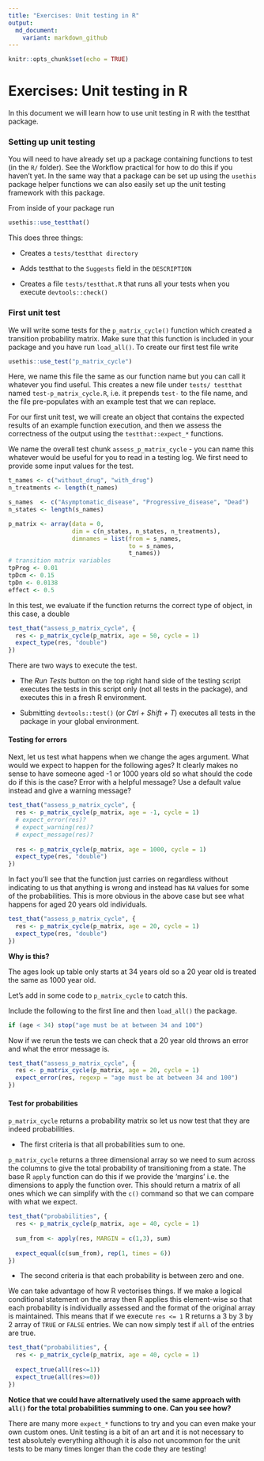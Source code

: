 ```yaml
---
title: "Exercises: Unit testing in R"
output:
  md_document:
    variant: markdown_github
---
```


```r
knitr::opts_chunk$set(echo = TRUE)
```

# Exercises: Unit testing in R

In this document we will learn how to use unit testing in R with the testthat package.

### Setting up unit testing

You will need to have already set up a package containing functions to test (in the `R/` folder).
See the Workflow practical for how to do this if you haven't yet.
In the same way that a package can be set up using the `usethis` package helper functions we can also easily set up the unit testing framework with this package.

From inside of your package run

```r
usethis::use_testthat()
```

This does three things:

* Creates a `tests/testthat directory`

* Adds testthat to the `Suggests` field in the `DESCRIPTION`

* Creates a file `tests/testthat.R` that runs all your tests when you execute `devtools::check()`

### First unit test

We will write some tests for the `p_matrix_cycle()` function which created a transition probability matrix. Make sure that this function is included in your package and you have run `load_all()`.
To create our first test file write

```r
usethis::use_test("p_matrix_cycle")
```

Here, we name this file the same as our function name but you can call it whatever you find useful. This creates a new file under `tests/ testthat` named `test-p_matrix_cycle.R`, i.e. it prepends `test-` to the file name, and the file pre-populates with an example test that we can replace.

For our first unit test, we will create an object that contains the expected results of an example function execution, and then we assess the correctness of the output using the `testthat::expect_*` functions.

We name the overall test chunk `assess_p_matrix_cycle` - you can name this whatever would be useful for you to read in a testing log.
We first need to provide some input values for the test.

```r
t_names <- c("without_drug", "with_drug")
n_treatments <- length(t_names)

s_names  <- c("Asymptomatic_disease", "Progressive_disease", "Dead")
n_states <- length(s_names)

p_matrix <- array(data = 0,
                  dim = c(n_states, n_states, n_treatments),
                  dimnames = list(from = s_names,
                                  to = s_names,
                                  t_names))
# transition matrix variables
tpProg <- 0.01
tpDcm <- 0.15
tpDn <- 0.0138
effect <- 0.5
```

In this test, we evaluate if the function returns the correct type of object, in this case, a double

```r
test_that("assess_p_matrix_cycle", {
  res <- p_matrix_cycle(p_matrix, age = 50, cycle = 1)
  expect_type(res, "double")
})
```

There are two ways to execute the test.

* The _Run Tests_ button on the top right hand side of the testing script executes the tests in this script only (not all tests in the package), and executes this in a fresh R environment.

* Submitting `devtools::test()` (or _Ctrl + Shift + T_) executes all tests in the package in your global environment.

#### Testing for errors

Next, let us test what happens when we change the ages argument.
What would we expect to happen for the following ages?
It clearly makes no sense to have someone aged -1 or 1000 years old so what should the code do if this is the case? Error with a helpful message? Use a default value instead and give a warning message?

```r
test_that("assess_p_matrix_cycle", {
  res <- p_matrix_cycle(p_matrix, age = -1, cycle = 1)
  # expect_error(res)?
  # expect_warning(res)?
  # expect_message(res)?
  
  res <- p_matrix_cycle(p_matrix, age = 1000, cycle = 1)
  expect_type(res, "double")
})
```

In fact you'll see that the function just carries on regardless without indicating to us that anything is wrong and instead has `NA` values for some of the probabilities.
This is more obvious in the above case but see what happens for aged 20 years old individuals.

```r
test_that("assess_p_matrix_cycle", {
  res <- p_matrix_cycle(p_matrix, age = 20, cycle = 1)
  expect_type(res, "double")
})
```

__Why is this?__

The ages look up table only starts at 34 years old so a 20 year old is treated the same as 1000 year old.

Let's add in some code to  `p_matrix_cycle` to catch this.

Include the following to the first line and then `load_all()` the package.

```r
if (age < 34) stop("age must be at between 34 and 100")
```

Now if we rerun the tests we can check that a 20 year old throws an error and what the error message is.

```r
test_that("assess_p_matrix_cycle", {
  res <- p_matrix_cycle(p_matrix, age = 20, cycle = 1)
  expect_error(res, regexp = "age must be at between 34 and 100")
})
```


#### Test for probabilities

`p_matrix_cycle` returns a probability matrix so let us now test that they are indeed probabilities.

* The first criteria is that all probabilities sum to one.

`p_matrix_cycle` returns a three dimensional array so we need to sum across the columns to give the total probability of transitioning from a state.
The base R `apply` function can do this if we provide the 'margins' i.e. the dimensions to apply the function over.
This should return a matrix of all ones which we can simplify with the `c()` command so that we can compare with what we expect.

```r
test_that("probabilities", {
  res <- p_matrix_cycle(p_matrix, age = 40, cycle = 1)
  
  sum_from <- apply(res, MARGIN = c(1,3), sum)
  
  expect_equal(c(sum_from), rep(1, times = 6))
})
```

* The second criteria is that each probability is between zero and one.

We can take advantage of how R vectorises things.
If we make a logical conditional statement on the array then R applies this element-wise so that each probability is individually assessed and the format of the original array is maintained.
This means that if we execute `res <= 1` R returns a 3 by 3 by 2 array of `TRUE` or `FALSE` entries.
We can now simply test if `all` of the entries are true.

```r
test_that("probabilities", {
  res <- p_matrix_cycle(p_matrix, age = 40, cycle = 1)
  
  expect_true(all(res<=1))
  expect_true(all(res>=0))
})
```

__Notice that we could have alternatively used the same approach with `all()` for the total probabilities summing to one. Can you see how?__

There are many more `expect_*` functions to try and you can even make your own custom ones.
Unit testing is a bit of an art and it is not necessary to test absolutely everything although it is also not uncommon for the unit tests to be many times longer than the code they are testing!



